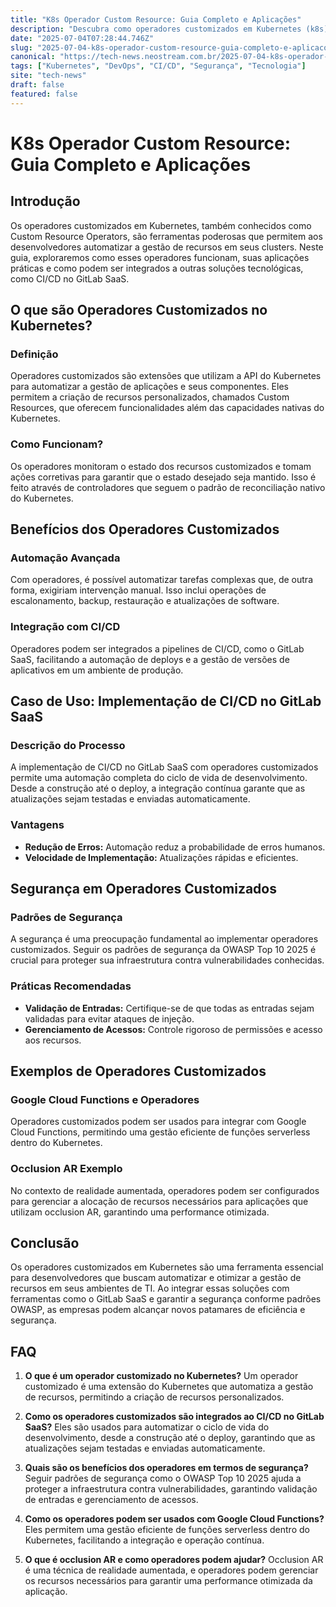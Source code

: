 ```yaml
---
title: "K8s Operador Custom Resource: Guia Completo e Aplicações"
description: "Descubra como operadores customizados em Kubernetes (k8s) podem revolucionar a gestão de recursos, integrando soluções como CI/CD no GitLab SaaS e mais."
date: "2025-07-04T07:28:44.746Z"
slug: "2025-07-04-k8s-operador-custom-resource-guia-completo-e-aplicacoes"
canonical: "https://tech-news.neostream.com.br/2025-07-04-k8s-operador-custom-resource-guia-completo-e-aplicacoes"
tags: ["Kubernetes", "DevOps", "CI/CD", "Segurança", "Tecnologia"]
site: "tech-news"
draft: false
featured: false
---
```


# K8s Operador Custom Resource: Guia Completo e Aplicações

## Introdução

Os operadores customizados em Kubernetes, também conhecidos como Custom Resource Operators, são ferramentas poderosas que permitem aos desenvolvedores automatizar a gestão de recursos em seus clusters. Neste guia, exploraremos como esses operadores funcionam, suas aplicações práticas e como podem ser integrados a outras soluções tecnológicas, como CI/CD no GitLab SaaS.

## O que são Operadores Customizados no Kubernetes?

### Definição

Operadores customizados são extensões que utilizam a API do Kubernetes para automatizar a gestão de aplicações e seus componentes. Eles permitem a criação de recursos personalizados, chamados Custom Resources, que oferecem funcionalidades além das capacidades nativas do Kubernetes.

### Como Funcionam?

Os operadores monitoram o estado dos recursos customizados e tomam ações corretivas para garantir que o estado desejado seja mantido. Isso é feito através de controladores que seguem o padrão de reconciliação nativo do Kubernetes.

## Benefícios dos Operadores Customizados

### Automação Avançada

Com operadores, é possível automatizar tarefas complexas que, de outra forma, exigiriam intervenção manual. Isso inclui operações de escalonamento, backup, restauração e atualizações de software.

### Integração com CI/CD

Operadores podem ser integrados a pipelines de CI/CD, como o GitLab SaaS, facilitando a automação de deploys e a gestão de versões de aplicativos em um ambiente de produção.

## Caso de Uso: Implementação de CI/CD no GitLab SaaS

### Descrição do Processo

A implementação de CI/CD no GitLab SaaS com operadores customizados permite uma automação completa do ciclo de vida de desenvolvimento. Desde a construção até o deploy, a integração contínua garante que as atualizações sejam testadas e enviadas automaticamente.

### Vantagens

- **Redução de Erros:** Automação reduz a probabilidade de erros humanos.
- **Velocidade de Implementação:** Atualizações rápidas e eficientes.

## Segurança em Operadores Customizados

### Padrões de Segurança

A segurança é uma preocupação fundamental ao implementar operadores customizados. Seguir os padrões de segurança da OWASP Top 10 2025 é crucial para proteger sua infraestrutura contra vulnerabilidades conhecidas.

### Práticas Recomendadas

- **Validação de Entradas:** Certifique-se de que todas as entradas sejam validadas para evitar ataques de injeção.
- **Gerenciamento de Acessos:** Controle rigoroso de permissões e acesso aos recursos.

## Exemplos de Operadores Customizados

### Google Cloud Functions e Operadores

Operadores customizados podem ser usados para integrar com Google Cloud Functions, permitindo uma gestão eficiente de funções serverless dentro do Kubernetes.

### Occlusion AR Exemplo

No contexto de realidade aumentada, operadores podem ser configurados para gerenciar a alocação de recursos necessários para aplicações que utilizam occlusion AR, garantindo uma performance otimizada.

## Conclusão

Os operadores customizados em Kubernetes são uma ferramenta essencial para desenvolvedores que buscam automatizar e otimizar a gestão de recursos em seus ambientes de TI. Ao integrar essas soluções com ferramentas como o GitLab SaaS e garantir a segurança conforme padrões OWASP, as empresas podem alcançar novos patamares de eficiência e segurança.

## FAQ

1. **O que é um operador customizado no Kubernetes?**
   Um operador customizado é uma extensão do Kubernetes que automatiza a gestão de recursos, permitindo a criação de recursos personalizados.

2. **Como os operadores customizados são integrados ao CI/CD no GitLab SaaS?**
   Eles são usados para automatizar o ciclo de vida do desenvolvimento, desde a construção até o deploy, garantindo que as atualizações sejam testadas e enviadas automaticamente.

3. **Quais são os benefícios dos operadores em termos de segurança?**
   Seguir padrões de segurança como o OWASP Top 10 2025 ajuda a proteger a infraestrutura contra vulnerabilidades, garantindo validação de entradas e gerenciamento de acessos.

4. **Como os operadores podem ser usados com Google Cloud Functions?**
   Eles permitem uma gestão eficiente de funções serverless dentro do Kubernetes, facilitando a integração e operação contínua.

5. **O que é occlusion AR e como operadores podem ajudar?**
   Occlusion AR é uma técnica de realidade aumentada, e operadores podem gerenciar os recursos necessários para garantir uma performance otimizada da aplicação.